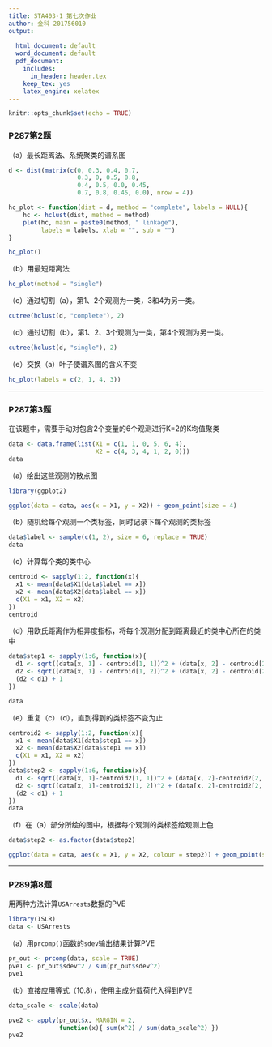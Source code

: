 ```yaml
---
title: STA403-1 第七次作业
author: 金科 201756010
output:
  
  html_document: default
  word_document: default
  pdf_document:
    includes:
      in_header: header.tex
    keep_tex: yes   
    latex_engine: xelatex
---
```


```r
knitr::opts_chunk$set(echo = TRUE)
```

### P287第2题
（a）最长距离法、系统聚类的谱系图
```r
d <- dist(matrix(c(0, 0.3, 0.4, 0.7, 
                   0.3, 0, 0.5, 0.8, 
                   0.4, 0.5, 0.0, 0.45,
                   0.7, 0.8, 0.45, 0.0), nrow = 4))

hc_plot <- function(dist = d, method = "complete", labels = NULL){
    hc <- hclust(dist, method = method)
    plot(hc, main = paste0(method, " linkage"),
         labels = labels, xlab = "", sub = "")
}

hc_plot()
```

（b）用最短距离法
```r
hc_plot(method = "single")
```

（c）通过切割（a），第1、2个观测为一类，3和4为另一类。
```r
cutree(hclust(d, "complete"), 2)
```

（d）通过切割（b），第1、2、3个观测为一类，第4个观测为另一类。
```r
cutree(hclust(d, "single"), 2)
```

（e）交换（a）叶子使谱系图的含义不变
```r
hc_plot(labels = c(2, 1, 4, 3))
```

******

### P287第3题

在该题中，需要手动对包含2个变量的6个观测进行K=2的K均值聚类
```r
data <- data.frame(list(X1 = c(1, 1, 0, 5, 6, 4), 
                        X2 = c(4, 3, 4, 1, 2, 0)))
data
```

（a）绘出这些观测的散点图
```r
library(ggplot2)
```
```r
ggplot(data = data, aes(x = X1, y = X2)) + geom_point(size = 4)
```

（b）随机给每个观测一个类标签，同时记录下每个观测的类标签
```r
data$label <- sample(c(1, 2), size = 6, replace = TRUE)
data
```

（c）计算每个类的类中心
```r
centroid <- sapply(1:2, function(x){
  x1 <- mean(data$X1[data$label == x])
  x2 <- mean(data$X2[data$label == x])
  c(X1 = x1, X2 = x2)
})
centroid
```

（d）用欧氏距离作为相异度指标，将每个观测分配到距离最近的类中心所在的类中
```r
data$step1 <- sapply(1:6, function(x){
  d1 <- sqrt((data[x, 1] - centroid[1, 1])^2 + (data[x, 2] - centroid[2, 1])^2)
  d2 <- sqrt((data[x, 1] - centroid[1, 2])^2 + (data[x, 2] - centroid[2, 2])^2)
  (d2 < d1) + 1
})

data
```

（e）重复（c）（d），直到得到的类标签不变为止
```r
centroid2 <- sapply(1:2, function(x){
  x1 <- mean(data$X1[data$step1 == x])
  x2 <- mean(data$X2[data$step1 == x])
  c(X1 = x1, X2 = x2)
})
data$step2 <- sapply(1:6, function(x){
  d1 <- sqrt((data[x, 1]-centroid2[1, 1])^2 + (data[x, 2]-centroid2[2, 1])^2)
  d2 <- sqrt((data[x, 1]-centroid2[1, 2])^2 + (data[x, 2]-centroid2[2, 2])^2)
  (d2 < d1) + 1
})
data
```

（f）在（a）部分所绘的图中，根据每个观测的类标签给观测上色
```r
data$step2 <- as.factor(data$step2)
```
```r
ggplot(data = data, aes(x = X1, y = X2, colour = step2)) + geom_point(size = 4) 
```

******

### P289第8题

用两种方法计算`USArrests`数据的PVE
```r
library(ISLR)
data <- USArrests
```

（a）用`prcomp()`函数的`sdev`输出结果计算PVE
```r
pr_out <- prcomp(data, scale = TRUE)
pve1 <- pr_out$sdev^2 / sum(pr_out$sdev^2)
pve1
```

（b）直接应用等式（10.8），使用主成分载荷代入得到PVE
```r
data_scale <- scale(data)

pve2 <- apply(pr_out$x, MARGIN = 2, 
              function(x){ sum(x^2) / sum(data_scale^2) })
pve2
```











